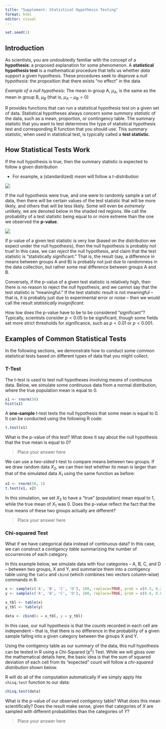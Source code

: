 ```yaml
---
title: "Supplement: Statistical Hypothesis Testing"
format: html
editor: visual
---
```


```r
set.seed(1)
```


## Introduction

As scientists, you are undoubtedly familiar with the concept of a **hypothesis**: a proposed explanation for some phenomenon. A **statistical hypothesis test** is a mathematical procedure that tells us whether *data* support a given hypothesis. These procedures seek to disprove a *null hypothesis*: the proposition that there exists "no effect" in the data

*Example of a null hypothesis*: The mean in group A, $\mu_A$, is the same as the mean in group B, $\mu_B$ (that is, $\mu_A - \mu_B = 0$)

R provides functions that can run a statistical hypothesis test on a given set of data. Statistical hypotheses always concern some *summary statistic* of the data, such as a mean, proportion, or contingency table. The summary statistic that you want to test determines the type of statistical hypothesis test and corresponding R function that you should use. This summary statistic, when used in statistical test, is typically called a **test statistic**. 

## How Statistical Tests Work

If the null hypothesis is true, then the summary statistic is expected to follow a given distribution

- For example, a (standardized) *mean* will follow a *t-distribution*

![](images/t1){fig-align="center"}

If the null hypothesis were true, and one were to randomly sample a set of data, then there will be certain values of the test statistic that will be more likely, and others that will be less likely. Some will even be *extremely* unlikely, we are denoted below in the shaded red regions. We call the probability of a test statistic being equal to or more extreme than the one we observed the **p-value**. 

![](images/t1){fig-align="center"}

If p-value of a given test statistic is very low (based on the distribution we expect under the null hypothesis), then the null hypothesis is probably *not* true! In this case, we can *reject* the null hypothesis, and claim that the test statistic is "statistically significant." That is, the result (say, a difference in means between groups A and B) is probably not just due to randomness in the data collection, but rather some real difference between groups A and B.


Conversely, if the p-value of a given test statistic is relatively high, then there is no reason to reject the null hypothesis, and we cannot say that the test statistic is "meaningful." If the test statistic result is not meaningful -- that is, it is probably just due to experimental error or noise -- then we would call the result *statistically insignificant*. 

How low does the p-value have to be to be considered "significant"? Typically, scientists consider $p < 0.05$ to be significant, though some fields set more strict thresholds for significance, such as $p < 0.01$ or $p < 0.001$. 

## Examples of Common Statistical Tests

In the following sections, we demonstrate how to conduct some common statistical tests based on different types of data that you might collect.

### T-Test

The t-test is used to test null hypotheses involving *means* of *continuous* data. Below, we simulate some continuous data from a normal distribution, where the true population mean is equal to 0.

```r
x1 <- rnorm(50)
hist(x1)
```

A **one-sample** t-test tests the null hypothesis that some mean is equal to 0. It can be conducted using the following R code:

```r
t.test(x1)

```
What is the p-value of this test? What does it say about the null hypothesis that the true mean is equal to 0?

> Place your answer here

We can use a *two-sided* t-test to compare means between two groups. If we draw random data $X_2$, we can then test whether its mean is larger than that of the simulated data $X_1$ using the same function as before:

```r
x2 <- rnorm(50, 1)
t.test(x1, x2)

```
In this simulation, we set $X_2$ to have a "true" (population) mean equal to 1, while the true mean of $X_1$ was 0. Does the p-value reflect the fact that the true means of these two groups actually are different?

> Place your answer here


### Chi-squared Test

What if we have categorical data instead of continuous data? In this case, we can construct a *contigency table* summarizing the number of occurrences of each category.

In this example below, we simulate data with four categories -- A, B, C, and D -- between two groups, X and Y, and summarize them into a contigency table using the `table` and `cbind` (which combines two vectors column-wise) commands in R.


```r
x <- sample(c('A', 'B', 'C', 'D'), 100, replace=TRUE, prob = c(0.3, 0.2, 0.3, 0.2))
y <- sample(c('A', 'B', 'C', 'D'), 100, replace=TRUE, prob = c(0.4, 0.05, 0.2, 0.35))

x_tbl <- table(x)
y_tbl <- table(y)

data <- cbind(x = x_tbl, y = y_tbl)

```

In this case, our null hypothesis is that the *counts* recorded in each cell are independent -- that is, that there is no difference in the probability of a given sample falling into a given category between the groups X and Y. 

Using the contigency table as our summary of the data, this null hypothesis can be tested in R using a Chi-Squared ($\chi^2$) Test. While we will gloss over the mathematical details here, the basic idea is that the sum of squared deviation of each cell from its "expected" count will follow a *chi-squared distribution* shown below. 


R will do all of the computation automatically if we simply apply hte `chisq.test` function to our data:


```r
chisq.test(data)

```
What is the p-value of our observed contigency table? What does this mean scientifically? Does the result make sense, given that categories of $X$ are sampled with different probabilities than the categories of $Y$?

> Place your answer here


